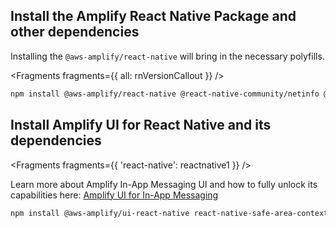 ## Install the Amplify React Native Package and other dependencies
Installing the `@aws-amplify/react-native` will bring in the necessary polyfills. 


<Fragments fragments={{ all: rnVersionCallout }} />

```bash
npm install @aws-amplify/react-native @react-native-community/netinfo @react-native-async-storage/async-storage
```

## Install Amplify UI for React Native and its dependencies


<Fragments fragments={{ 'react-native': reactnative1 }} />

<Callout>

  Learn more about Amplify In-App Messaging UI and how to fully unlock its capabilities here: [Amplify UI for In-App Messaging](https://ui.docs.amplify.aws/react-native/connected-components/in-app-messaging)
  
</Callout>

```bash
npm install @aws-amplify/ui-react-native react-native-safe-area-context@^4.2.5
```
